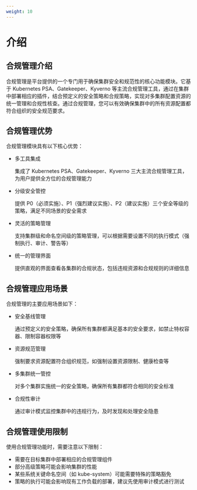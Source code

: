 ```yaml
---
weight: 10
---
```


# 介绍

## 合规管理介绍

合规管理是平台提供的一个专门用于确保集群安全和规范性的核心功能模块。它基于 Kubernetes PSA、Gatekeeper、Kyverno 等主流合规管理工具，通过在集群中部署相应的插件，结合预定义的安全策略和合规策略，实现对多集群配置资源的统一管理和合规性核查。通过合规管理，您可以有效确保集群中的所有资源配置都符合组织的安全规范要求。

## 合规管理优势

合规管理模块具有以下核心优势：

- 多工具集成
  
  集成了 Kubernetes PSA、Gatekeeper、Kyverno 三大主流合规管理工具，为用户提供全方位的合规管理能力

- 分级安全管控
  
  提供 P0（必须实施）、P1（强烈建议实施）、P2（建议实施）三个安全等级的策略，满足不同场景的安全需求

- 灵活的策略管理
  
  支持集群级和命名空间级的策略管理，可以根据需要设置不同的执行模式（强制执行、审计、警告等）

- 统一的管理界面
  
  提供直观的界面查看各集群的合规状态，包括违规资源和合规规则的详细信息

## 合规管理应用场景

合规管理的主要应用场景如下：

- 安全基线管理
  
  通过预定义的安全策略，确保所有集群都满足基本的安全要求，如禁止特权容器、限制容器权限等

- 资源规范管理
  
  强制要求资源配置符合组织规范，如强制设置资源限制、健康检查等

- 多集群统一管控
  
  对多个集群实施统一的安全策略，确保所有集群都符合相同的安全标准

- 合规性审计
  
  通过审计模式监控集群中的违规行为，及时发现和处理安全隐患

## 合规管理使用限制

使用合规管理功能时，需要注意以下限制：

- 需要在目标集群中部署相应的合规管理组件
- 部分高级策略可能会影响集群的性能
- 某些系统关键命名空间（如 kube-system）可能需要特殊的策略豁免
- 策略的执行可能会影响现有工作负载的部署，建议先使用审计模式进行测试
